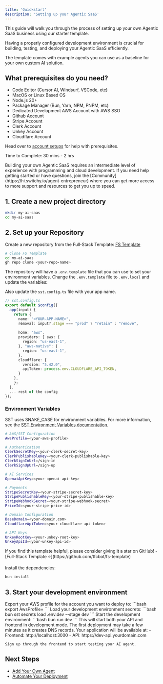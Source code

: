 ```yaml
---
title: 'Quickstart'
description: 'Setting up your Agentic SaaS'
---
```


This guide will walk you through the process of setting up your own Agentic SaaS business using our starter template.

Having a properly configured development environment is crucial for building, testing, and deploying your Agentic SaaS efficiently.

The template comes with example agents you can use as a baseline for your own custom AI solution.

## What prerequisites do you need? 

- Code Editor (Cursor AI, Windsurf, VSCode, etc)
- MacOS or Linux Based OS
- Node.js 20+
- Package Manager (Bun, Yarn, NPM, PNPM, etc)
- Dedicated Development AWS Account with AWS SSO
- Github Account
- Stripe Account 
- Clerk Account 
- Unkey Account 
- Cloudflare Account

Head over to [account setups](/starter-template/guides/account-setups) for help with prerequisites.

Time to Complete: 30 mins - 2 hrs


<Note>
  Building your own Agentic SaaS requires an intermediate level of experience with programming and cloud development. 
  If you need help getting started or have questions, join the [Community](https://hi.switchy.io/agent-entrepreneur) where you can get more access to more support and resources to get you up to speed.
</Note>


## 1. Create a new project directory

```bash
mkdir my-ai-saas
cd my-ai-saas
```

## 2. Set up your Repository

Create a new repository from the Full-Stack Template: [FS Template](https://github.com/new?template_name=fs-template&template_owner=tfcbot)

```bash
# Clone FS Template
cd my-ai-saas
gh repo clone <your-repo-name>
```

The repository will have a `.env.template` file that you can use to set your environment variables. Change the `.env.template` file to `.env.local` and update the variables:

Also update the `sst.config.ts` file with your app name. 

```typescript
// sst.config.ts
export default $config({
  app(input) {
    return {
      name: "<YOUR-APP-NAME>",
      removal: input?.stage === "prod" ? "retain" : "remove",
      
      home: "aws",
      providers: { aws: {
        region: "us-east-1",
      }, "aws-native": {
        region: "us-east-1",
      }, 
      cloudflare: {
        version: "5.42.0",
        apiToken: process.env.CLOUDFLARE_API_TOKEN,
      }
    },
    };
  },
  ... rest of the config
});
```

### Environment Variables

SST uses SNAKE_CASE for environment variables. For more information, see the [SST Environment Variables documentation](https://sst.dev/docs/environment-variables/#secrets).

```bash
# AWS/SST Configuration
AwsProfile=<your-aws-profile>

# Authentication
ClerkSecretKey=<your-clerk-secret-key>
ClerkPublishableKey=<your-clerk-publishable-key>
ClerkSignInUrl=/sign-in
ClerkSignUpUrl=/sign-up

# AI Services
OpenaiApiKey=<your-openai-api-key>

# Payments
StripeSecretKey=<your-stripe-secret-key>
StripePublishableKey=<your-stripe-publishable-key>
StripeWebhookSecret=<your-stripe-webhook-secret>
PriceId=<your-stripe-price-id>

# Domain Configuration
BaseDomain=<your-domain.com>
CloudflareApiToken=<your-cloudflare-api-token>

# API Keys
UnkeyRootKey=<your-unkey-root-key>
UnkeyApiId=<your-unkey-api-id>
```

<Note>
  If you find this template helpful, please consider giving it a star on GitHub!
  - [Full-Stack Template ⭐](https://github.com/tfcbot/fs-template)
</Note>

Install the dependencies:

```bash
bun install
```

## 3. Start your development environment

<Steps>
  <Step title="Set AWS Profile">
    Export your AWS profile for the account you want to deploy to:
    ```bash
    export AwsProfile=<your-aws-profile>
    ```
  </Step>

  <Step title="Load Environment Secrets">
    Load your development environment secrets:
    ```bash
    bun sst secrets load .env.dev --stage dev
    ```
  </Step>

  <Step title="Start Development Environment">
    Start the development environment:
    ```bash
    bun run dev
    ```
    This will start both your API and frontend in development mode. The first deployment may take a few minutes as it creates DNS records.
  </Step>

  <Step title="Access Your Application">
    Your application will be available at:
    - Frontend: http://localhost:3000
    - API: https://dev-api.yourdomain.com

    Sign up through the frontend to start testing your AI agent.
  </Step>
</Steps>

## Next Steps

- [Add Your Own Agent](/starter-template/guides/adding-agents)
- [Automate Your Deployment](/starter-template/guides/automate-deployments)
